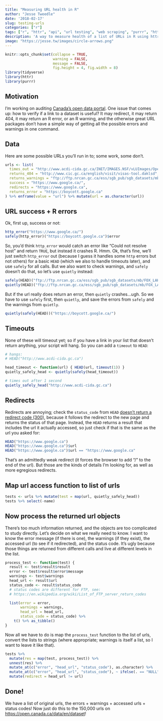 ```yaml
---
title: "Measuring URL health in R"
author: "Jesse Tweedle"
date: '2018-02-17'
slug: testing-urls
categories: ["r"]
tags: ["r", "httr", "api", "url testing", "web scraping", "purrr", "httr"]
description: 'A way to measure health of a list of URLs in R using httr and purrr.'
image: "https://jesse.tw/images/circle-arrows.png"
---
```


```r
knitr::opts_chunk$set(collapse = TRUE, 
                      warning = FALSE, 
                      message = FALSE,
                      fig.height = 4, fig.width = 8)
library(tidyverse)
library(httr)
library(purrr)
```

## Motivation

I'm working on auditing [Canada's open data portal](https://open.canada.ca/data/en/dataset). One issue that comes up: how to verify if a link to a dataset is useful? It may redirect, it may return 404, it may return an R error, or an R warning, and the otherwise great URL packages don't have a simple way of getting all the possible errors and warnings in one command.

## Data

Here are some possible URLs you'll run in to; some work, some don't.

``` r
urls <- list(
  times_out = "http://www.acdi-cida.gc.ca/INET/IMAGES.NSF/vLUImages/Open%20Data/$file/Country-Data-Stacked-2002-2003.csv",
  returns_404 = "http://www.cic.gc.ca/english/visit/visas-tool.daklsd",
  returns_warnings = "ftp://ftp.nrcan.gc.ca/ess/sgb_pub/sgb_datasets/mb/FOX_LAKE_WEST_3/FOX_LAKE_WEST_3_SHP.zip",
  success = "https://www.google.ca/",
  redirects = "https://www.google.ca",
  returns_error = "https://boycott.google.ca"
) %>% enframe(value = "url") %>% mutate(url = as.character(url))
```


## URL success + R errors
Ok, first up, success or not:

``` r
http_error("https://www.google.ca/")
safely(http_error)("https://boycott.google.ca")$error
```

So, you'd think `http_error` would catch an error like "Could not resolve host" and return `TRUE`, but instead it crashes R. Hmm. Ok, that's fine, we'll just switch `http_error` out (because I guess it handles some `http` errors but not others) for a basic `HEAD` (which we also to handle timeouts later), and use `safely` for all calls. But we also want to check warnings, and `safely` doesn't do that, so let's use `quietly` instead:

``` r
safely(HEAD)("ftp://ftp.nrcan.gc.ca/ess/sgb_pub/sgb_datasets/mb/FOX_LAKE_WEST_3/FOX_LAKE_WEST_3_SHP.zip")
quietly(HEAD)("ftp://ftp.nrcan.gc.ca/ess/sgb_pub/sgb_datasets/mb/FOX_LAKE_WEST_3/FOX_LAKE_WEST_3_SHP.zip")
```

But if the url really does return an error, then `quietly` crashes...ugh. So we have to use `safely` first, then `quietly`, and save the errors from `safely` and the warnings from `quietly`.

``` r
quietly(safely(HEAD))("https://boycott.google.ca/")
```

## Timeouts

None of these will timeout yet; so if you have a link in your list that doesn't return anything, your script will hang. So you can add a `timeout` to `HEAD`:

``` r
# hangs:
# HEAD("http://www.acdi-cida.gc.ca")

head_timeout <- function(url) { HEAD(url, timeout(1)) }
quietly_safely_head <- quietly(safely(head_timeout))

# times out after 1 second
quietly_safely_head("http://www.acdi-cida.gc.ca")
```

## Redirects

Redirects are annoying; check the `status_code` from `HEAD` [doesn't return a redirect code (300)](https://stackoverflow.com/questions/21680643/i-would-like-to-check-if-url-redirects-to-another-page-in-r/48842128#48842128), because it follows the redirect to the new page and returns the status of that page. Instead, the `HEAD` returns a result that includes the url it actually accessed, so just check if that is the same as the url you asked for:

``` r
HEAD("https://www.google.ca")
HEAD("https://www.google.ca")$url
HEAD("https://www.google.ca")$url == "https://www.google.ca"
```

That's an admittedly weak redirect (it forces the browser to add "/" to the end of the url). But those are the kinds of details I'm looking for, as well as more egregious redirects.

## Map url access function to list of urls

``` r
tests <- urls %>% mutate(test = map(url, quietly_safely_head))
tests %>% select(-name)
```

## Now process the returned url objects

There's too much information returned, and the objects are too complicated to study directly. Let's decide on what we really need to know. I want to know the error message (if there is one), the warnings (if they exist), the accessed url (to see if it redirected), and the status code. It's ugly because those things are returned from different calls and live at different levels in the list.

``` r
process_test <- function(test) {
  result <- test$result$result
  error <- test$result$error$message
  warnings <- test$warnings
  head_url <- result$url
  status_code <- result$status_code
  # status codes are different for FTP, see:
  # https://en.wikipedia.org/wiki/List_of_FTP_server_return_codes

  list(error = error,
       warnings = warnings,
       head_url = head_url,
       status_code = status_code) %>%
    t() %>% as_tibble()
}
```

Now all we have to do is map the `process_test` function to the list of urls, convert the lists to strings (where appropriate; warnings is itself a list, so I want to leave it like that).

``` r
tests %>%
  mutate(res = map(test, process_test)) %>%
  unnest(res) %>%
  mutate_at(c("error", "head_url", "status_code"), as.character) %>% 
  mutate_at(c("error", "head_url", "status_code"), ~ ifelse(. == "NULL", NA, .)) %>%
  mutate(redirect = head_url != url)
```

## Done!

We have a list of original urls, the errors + warnings + accessed urls + status codes! Now just do this to the 150,000 urls on [https://open.canada.ca/data/en/dataset](https://open.canada.ca/data/en/dataset)!
